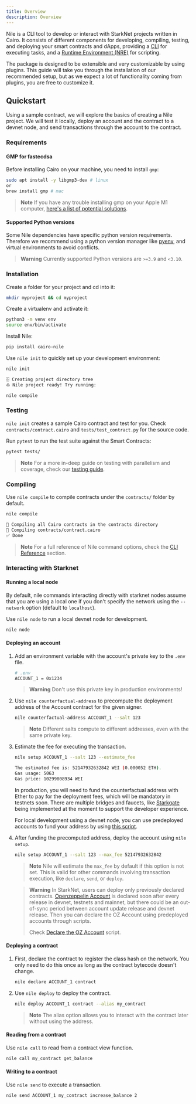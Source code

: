 ```yaml
---
title: Overview
description: Overview
---
```


Nile is a CLI tool to develop or interact with StarkNet projects written in Cairo. It consists of different components for developing, compiling, testing, and deploying your smart contracts and dApps, providing a [CLI](cli.md) for executing tasks, and a [Runtime Environment (NRE)](scripts.md) for scripting.

The package is designed to be extensible and very customizable by using plugins. This guide will take you through the installation of our recommended setup, but as we expect a lot of functionality coming from plugins, you are free to customize it.

## Quickstart

Using a sample contract, we will explore the basics of creating a Nile project. We will test it locally, deploy an account and the contract to a devnet node, and send transactions through the account to the contract.

### Requirements

#### GMP for fastecdsa

Before installing Cairo on your machine, you need to install `gmp`:

```bash
sudo apt install -y libgmp3-dev # linux
or
brew install gmp # mac
```

> **Note**
> If you have any trouble installing gmp on your Apple M1 computer, [here's a list of potential solutions](https://github.com/OpenZeppelin/nile/issues/22).

#### Supported Python versions

Some Nile dependencies have specific python version requirements. Therefore we recommend using a python version manager like [pyenv](https://github.com/OpenZeppelin/cairo-contracts/blob/release-v0.4.0b/src/openzeppelin/access/ownable/library.cairo), and virtual environments to avoid conflicts.

> **Warning**
> Currently supported Python versions are `>=3.9` and `<3.10`.

### Installation

Create a folder for your project and cd into it:

```sh
mkdir myproject && cd myproject
```

Create a virtualenv and activate it:

```sh
python3 -m venv env
source env/bin/activate
```

Install Nile:

```sh
pip install cairo-nile
```

Use `nile init` to quickly set up your development environment:

```sh
nile init
```

```sh
🗄 Creating project directory tree
⛵️ Nile project ready! Try running:

nile compile
```

### Testing

`nile init` creates a sample Cairo contract and test for you. Check `contracts/contract.cairo` and `tests/test_contract.py` for the source code.

Run `pytest` to run the test suite against the Smart Contracts:

```sh
pytest tests/
```

> **Note**
> For a more in-deep guide on testing with parallelism and coverage, check our [testing guide](testing.md).

### Compiling

Use `nile compile` to compile contracts under the `contracts/` folder by default.

```sh
nile compile
```

```sh
🤖 Compiling all Cairo contracts in the contracts directory
🔨 Compiling contracts/contract.cairo
✅ Done
```

> **Note**
> For a full reference of Nile command options, check the [CLI Reference](cli.md) section.

### Interacting with Starknet

#### Running a local node

By default, nile commands interacting directly with starknet nodes assume that you are using a local one if you don't specify the network using the `--network` option (default to `localhost`).

Use `nile node` to run a local devnet node for development.

```sh
nile node
```

#### Deploying an account

1. Add an environment variable with the account's private key to the `.env` file.

   ```sh
   # .env
   ACCOUNT_1 = 0x1234
   ```

   > **Warning**
   > Don't use this private key in production environments!

2. Use `nile counterfactual-address` to precompute the deployment address of the Account contract for the given signer.

   ```sh
   nile counterfactual-address ACCOUNT_1 --salt 123
   ```

   > **Note**
   > Different salts compute to different addresses, even with the same private key.

3. Estimate the fee for executing the transaction.

   ```sh
   nile setup ACCOUNT_1 --salt 123 --estimate_fee
   ```

   ```sh
   The estimated fee is: 52147932632842 WEI (0.000052 ETH).
   Gas usage: 5063
   Gas price: 10299808934 WEI
   ```

   In production, you will need to fund the counterfactual address with Ether to pay for the deployment fees, which will be mandatory in testnets soon. There are multiple bridges and faucets, like [Starkgate](https://goerli.starkgate.starknet.io/) being implemented at the moment to support the developer experience.

   For local development using a devnet node, you can use predeployed accounts to fund your address by using [this script](scripts.md#transfer_funds_from_a_predeployed_devnet_account).

4. After funding the precomputed address, deploy the account using `nile setup`.

   ```sh
   nile setup ACCOUNT_1 --salt 123 --max_fee 52147932632842
   ```

   > **Note**
   > Nile will estimate the `max_fee` by default if this option is not set. This is valid for other commands
   > involving transaction execution, like `declare`, `send`, or `deploy`.

   > **Warning**
   > In StarkNet, users can deploy only previously declared contracts. [Openzeppelin Account](https://github.com/OpenZeppelin/cairo-contracts/blob/main/src/openzeppelin/account/presets/Account.cairo) is declared soon after every release in devnet, testnets and mainnet, but there could be an out-of-sync period between account update release and devnet release. Then you can declare the OZ Account using predeployed accounts through scripts.
   >
   > Check [Declare the OZ Account](scripts.md#declare_account) script.

#### Deploying a contract

1. First, declare the contract to register the class hash on the network. You only need to do this once as long as the contract bytecode doesn't change.

   ```sh
   nile declare ACCOUNT_1 contract
   ```

2. Use `nile deploy` to deploy the contract.

   ```sh
   nile deploy ACCOUNT_1 contract --alias my_contract
   ```

   > **Note**
   > The alias option allows you to interact with the contract later without using the address.

#### Reading from a contract

Use `nile call` to read from a contract view function.

```sh
nile call my_contract get_balance
```

#### Writing to a contract

Use `nile send` to execute a transaction.

```sh
nile send ACCOUNT_1 my_contract increase_balance 2
```
